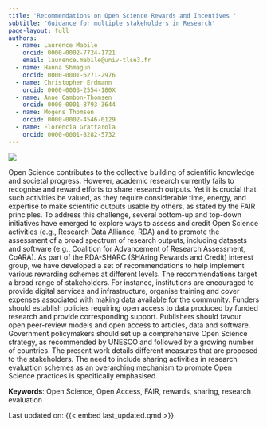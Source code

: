 ```yaml
---
title: 'Recommendations on Open Science Rewards and Incentives '
subtitle: 'Guidance for multiple stakeholders in Research'
page-layout: full
authors:
  - name: Laurence Mabile
    orcid: 0000-0002-7724-1721
    email: laurence.mabile@univ-tlse3.fr
  - name: Hanna Shmagun
    orcid: 0000-0001-6271-2976
  - name: Christopher Erdmann
    orcid: 0000-0003-2554-180X
  - name: Anne Cambon-Thomsen
    orcid: 0000-0001-8793-3644
  - name: Mogens Thomsen
    orcid: 0000-0002-4546-0129
  - name: Florencia Grattarola
    orcid: 0000-0001-8282-5732
---
```


[![](https://zenodo.org/badge/doi/10.15497/RDA/000117.svg)](http://doi.org/10.15497/RDA/000117){fig-align="left"}

Open Science contributes to the collective building of scientific knowledge and societal progress. However, academic research currently fails to recognise and reward efforts to share research outputs. Yet it is crucial that such activities be valued, as they require considerable time, energy, and expertise to make scientific outputs usable by others, as stated by the FAIR principles. To address this challenge, several bottom-up and top-down initiatives have emerged to explore ways to assess and credit Open Science activities (e.g., Research Data Alliance, RDA) and to promote the assessment of a broad spectrum of research outputs, including datasets and software (e.g., Coalition for Advancement of Research Assessment, CoARA). As part of the RDA-SHARC (SHAring Rewards and Credit) interest group, we have developed a set of recommendations to help implement various rewarding schemes at different levels. The recommendations target a broad range of stakeholders. For instance, institutions are encouraged to provide digital services and infrastructure, organise training and cover expenses associated with making data available for the community. Funders should establish policies requiring open access to data produced by funded research and provide corresponding support. Publishers should favour open peer-review models and open access to articles, data and software. Government policymakers should set up a comprehensive Open Science strategy, as recommended by UNESCO and followed by a growing number of countries. The present work details different measures that are proposed to the stakeholders. The need to include sharing activities in research evaluation schemes as an overarching mechanism to promote Open Science practices is specifically emphasised.

**Keywords**: Open Science, Open Access, FAIR, rewards, sharing, research evaluation

Last updated on: {{< embed last_updated.qmd >}}.
